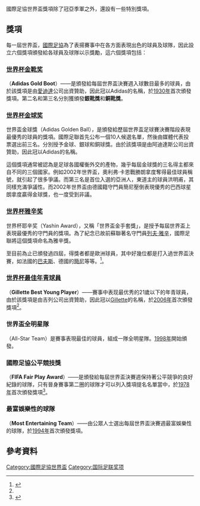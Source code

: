 國際足協世界盃獎項除了冠亞季軍之外，還設有一些特別獎項。

== 獎項 ==
每一屆世界盃，[[國際足協|國際足協]]為了表揚賽事中在各方面表現出色的球員及球隊，因此設立六個獎項頒發給各球員及球隊以示獎勵，這六個獎項包括：
=== [[世界杯金靴奖|世界杯金靴奖]] ===
（'''Adidas Gold Boot'''）——是頒發給每屆世界盃決賽週入球數目最多的球員，由於該獎項是由[[愛迪達|愛迪達]]公司出資贊助，因此冠以Adidas的名稱，於[[1930年世界盃足球賽|1930年]]首次頒發獎項。第二名和第三名分別獲頒發'''銀靴獎'''和'''銅靴獎'''。

=== [[世界杯金球奖|世界杯金球奖]] ===
世界盃金球獎（Adidas Golden Ball），是頒發給歷屆世界盃足球賽決賽階段表現最優秀的球員的獎項。國際足聯首先公布一個10人候選名單，然後由媒體代表投票選出前三名。分別授予金球、銀球和銅球獎。由於該獎項是由阿迪達斯公司出資贊助，因此冠以Adidas的名稱。

這個獎項通常被認為是足球各國權衡外交的產物，幾乎每屆金球獎的三名得主都來自不同的三個國家。例如2002年世界盃，奧利弗·卡恩戰勝朗拿度奪得最佳球員稱號，就引起了很多爭議。而第三名是首位入選的亞洲人，東道主的球員洪明甫，其同樣充滿爭議性。而2002年世界盃由德國籍守門員簡尼壓倒表現優秀的巴西球星朗拿度贏得金球獎，也一度受到非議。

=== [[世界杯雅辛奖|世界杯雅辛奖]] ===
世界杯耶辛奖（Yashin Award），又稱「世界盃金手套獎」，是授予每屆世界盃上表現最優秀的守門員的獎項。為了紀念已故前蘇聯著名守門員[[列夫·雅辛|列夫·雅辛]]，國際足聯將這個獎項命名為雅辛獎。

至目前為止已頒發過四屆，得獎者都是歐洲球員，其中好幾位都是打入過世界盃決賽，如法國的[[巴夫斯|巴夫斯]]、德國的[[簡尼|簡尼]]等等。<ref>{{cite web |
 url=http://news.bbc.co.uk/sport3/worldcup2002/hi/team_pages/germany/newsid_2075000/2075695.stm |
 title=Kahn named top keeper |
 work=BBC |
 date=2002-06-30 |
 accessdate=December 31 |
 archive-date=2018-09-15 |
 archive-url=https://web.archive.org/web/20180915094906/http://news.bbc.co.uk/sport3/worldcup2002/hi/team_pages/germany/newsid_2075000/2075695.stm |
 dead-url=no }}</ref>。

=== [[世界杯最佳年青球員|世界杯最佳年青球員]] ===
（'''Gillette Best Young Player'''）——賽事中表现最优秀的21歲以下的年青球員，由於該獎項是由吉列公司出資贊助，因此冠以[[全球吉列|Gillette]]的名稱，於[[2006年世界盃足球賽|2006年]]首次頒發獎項<ref name="RSSSF FIFA awards" />。

=== 世界盃全明星隊 ===
（All-Star Team）是賽事表現最佳的球員，組成一隊全明星隊。[[1998年世界盃足球賽|1998年]]開始頒發。

=== 國際足協公平競技獎 ===
（'''FIFA Fair Play Award'''）——是頒發給每屆世界盃決賽週保持著公平競爭的良好紀錄的球隊，只有晉身賽事第二圈的球隊才可以列入獎項提名名單當中，於[[1978年世界盃足球賽|1978年]]首次頒發獎項<ref name="RSSSF FIFA awards">{{cite web |
 url=http://www.rsssf.com/miscellaneous/fifa-awards.html |
 title=FIFA Awards |
 work=RSSSF |
 date=2007-05-18 |
 accessdate=January 8 |
 archive-date=2018-10-23 |
 archive-url=https://web.archive.org/web/20181023121239/http://www.rsssf.com/miscellaneous/fifa-awards.html |
 dead-url=no }}</ref>。
=== 最富娛樂性的球隊 ===
（'''Most Entertaining Team'''）——由公眾人士選出每屆世界盃決賽週最富娛樂性的球隊，於[[1994年世界盃足球賽|1994年]]首次頒發獎項。

== 參考資料 ==
<references />
</div>

[[Category:國際足協世界盃|Category:國際足協世界盃]]
[[Category:国际足联奖项|Category:国际足联奖项]]